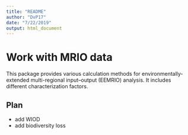 ```yaml
---
title: "README"
author: "DvP17"
date: "7/22/2019"
output: html_document
---
```



# Work with MRIO data

This package provides various calculation methods for environmentally-extended multi-regional input–output (EEMRIO) analysis. It includes different characterization factors.

## Plan

- add WIOD
- add biodiversity loss

